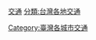 {{Catnav|頁面分類|地理|...|亞洲地理|東亞地理|台灣地理|臺灣行政區劃|新北市}}
{{Catnav|頁面分類|地理|...|直轄市|各國直轄市|中華民國直轄市|台灣直轄市|新北市}}
{{Catnav|頁面分類|地理|...|城市|各國城市|中華民國城市|台灣城市|台灣直轄市|新北市}}
{{Catnav|頁面分類|地理|...|各國地理|中華民國地理|中華民國行政區劃|中華民國各省行政區劃|臺灣行政區劃|新北市}}
{{Catnav|頁面分類|社會|...|亞洲交通|亞洲各國交通|中華民國交通|台灣交通|台灣各地交通}}
{{Commonscat|Transport in New Taipei}}
{{catmore|新北市#交通|新北市交通}}

[[分類:新北市|交通]]
[[分類:台灣各地交通|分類:台灣各地交通]]
[[Category:臺灣各城市交通|Category:臺灣各城市交通]]